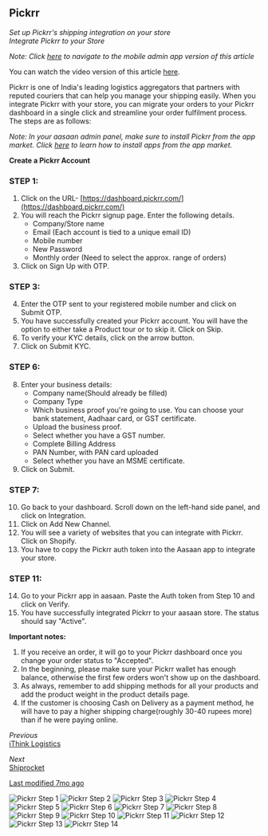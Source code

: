 ## Pickrr

*Set up Pickrr's shipping integration on your store*  
*Integrate Pickrr to your Store*

*Note: Click [here](mobile-admin-link) to navigate to the mobile admin app version of this article*

You can watch the video version of this article [here](video-link).

Pickrr is one of India's leading logistics aggregators that partners with reputed couriers that can help you manage your shipping easily. When you integrate Pickrr with your store, you can migrate your orders to your Pickrr dashboard in a single click and streamline your order fulfilment process. The steps are as follows:

*Note: In your aasaan admin panel, make sure to install Pickrr from the app market. Click [here](install-app-link) to learn how to install apps from the app market.*

**Create a Pickrr Account**

### STEP 1:

1. Click on the URL- [https://dashboard.pickrr.com/](https://dashboard.pickrr.com/)
2. You will reach the Pickrr signup page. Enter the following details.
   - Company/Store name
   - Email (Each account is tied to a unique email ID)
   - Mobile number
   - New Password
   - Monthly order (Need to select the approx. range of orders)
3. Click on Sign Up with OTP.
   
### STEP 3:

4. Enter the OTP sent to your registered mobile number and click on Submit OTP.
5. You have successfully created your Pickrr account. You will have the option to either take a Product tour or to skip it. Click on Skip.
6. To verify your KYC details, click on the arrow button.
7. Click on Submit KYC.

### STEP 6:

8. Enter your business details:
   - Company name(Should already be filled)
   - Company Type
   - Which business proof you're going to use. You can choose your bank statement, Aadhaar card, or GST certificate.
   - Upload the business proof.
   - Select whether you have a GST number.
   - Complete Billing Address
   - PAN Number, with PAN card uploaded
   - Select whether you have an MSME certificate.
9. Click on Submit.

### STEP 7:

10. Go back to your dashboard. Scroll down on the left-hand side panel, and click on Integration.
11. Click on Add New Channel.
12. You will see a variety of websites that you can integrate with Pickrr. Click on Shopify.
13. You have to copy the Pickrr auth token into the Aasaan app to integrate your store.

### STEP 11:

14. Go to your Pickrr app in aasaan. Paste the Auth token from Step 10 and click on Verify.
15. You have successfully integrated Pickrr to your aasaan store. The status should say "Active".

**Important notes:**
1. If you receive an order, it will go to your Pickrr dashboard once you change your order status to "Accepted".
2. In the beginning, please make sure your Pickrr wallet has enough balance, otherwise the first few orders won't show up on the dashboard.
3. As always, remember to add shipping methods for all your products and add the product weight in the product details page.
4. If the customer is choosing Cash on Delivery as a payment method, he will have to pay a higher shipping charge(roughly 30-40 rupees more) than if he were paying online.

*Previous*  
[iThink Logistics](previous-link)

*Next*  
[Shiprocket](next-link)

[Last modified 7mo ago](last-modified-link)

![Pickrr Step 1](https://cdn.aasaan.app/docs/pickrr/pickrr_1.png)
![Pickrr Step 2](https://cdn.aasaan.app/docs/pickrr/pickrr_2.png)
![Pickrr Step 3](https://cdn.aasaan.app/docs/pickrr/pickrr_3.png)
![Pickrr Step 4](https://cdn.aasaan.app/docs/pickrr/pickrr_4.png)
![Pickrr Step 5](https://cdn.aasaan.app/docs/pickrr/pickrr_5.png)
![Pickrr Step 6](https://cdn.aasaan.app/docs/pickrr/pickrr_6.PNG)
![Pickrr Step 7](https://cdn.aasaan.app/docs/pickrr/pickrr_7.PNG)
![Pickrr Step 8](https://cdn.aasaan.app/docs/pickrr/pickrr_8.png)
![Pickrr Step 9](https://cdn.aasaan.app/docs/pickrr/pickrr_9.png)
![Pickrr Step 10](https://cdn.aasaan.app/docs/pickrr/pickrr_10.png)
![Pickrr Step 11](https://cdn.aasaan.app/docs/pickrr/pickrr_11.png)
![Pickrr Step 12](https://cdn.aasaan.app/docs/pickrr/pickrr_12.png)
![Pickrr Step 13](https://cdn.aasaan.app/docs/pickrr/pickrr_13.png)
![Pickrr Step 14](https://cdn.aasaan.app/docs/pickrr/pickrr_14.png)
